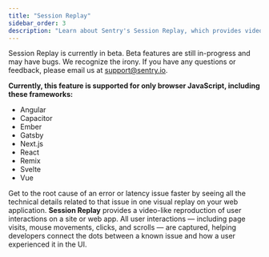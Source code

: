 ```yaml
---
title: "Session Replay"
sidebar_order: 3
description: "Learn about Sentry's Session Replay, which provides video-like reproductions of user interactions on a site or web app."
---
```


<Note>

Session Replay is currently in beta. Beta features are still in-progress and may have bugs. We recognize the irony. If you have any questions or feedback, please email us at [support@sentry.io](mailto:support@sentry.io).

**Currently, this feature is supported for only browser JavaScript, including these frameworks:**

- Angular
- Capacitor
- Ember
- Gatsby
- Next.js
- React
- Remix
- Svelte
- Vue

</Note>

Get to the root cause of an error or latency issue faster by seeing all the technical details related to that issue in one visual replay on your web application. **Session Replay** provides a video-like reproduction of user interactions on a site or web app. All user interactions — including page visits, mouse movements, clicks, and scrolls — are captured, helping developers connect the dots between a known issue and how a user experienced it in the UI.

